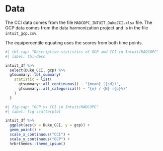 

# Data


The CCI data comes from the file `MADCOPC_INTUIT_DukeCCI.xlsx` file. The GCP data comes from the data harmonization project and is in the file `intuit_gcp.csv`.

The equipercentile equating uses the scores from both time points.

```r
#| tbl-cap: "Descriptive statistics of GCP and CCI in Intuit/MADCOPC"
#| label: tbl-desc

intuit_df %>%
  select(Duke_CCI, gcp) %>%
  gtsummary::tbl_summary(
    statistic = list(
      gtsummary::all_continuous() ~ "{mean} ({sd})",
      gtsummary::all_categorical() ~ "{n} / {N} ({p}%)"
    )
  )
```


```r
#| fig-cap: "GCP vs CCI in Intuit/MADCOPC"
#| label: fig-scatterplot

intuit_df %>%
  ggplot(aes(x = Duke_CCI, y = gcp)) +
  geom_point() +
  scale_x_continuous("CCI") +
  scale_y_continuous("GCP") +
  hrbrthemes::theme_ipsum()
```
